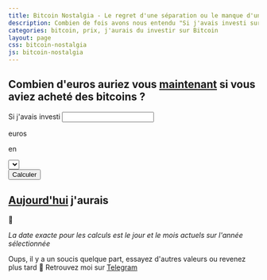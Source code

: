 ```yaml
---
title: Bitcoin Nostalgia - Le regret d'une séparation ou le manque d'une rencontre
description: Combien de fois avons nous entendu "Si j'avais investi sur Bitcoin plus tôt..." ou "Si j'avais gardé mes bitcoins en 2013...". Ces plaignants seraient aujourd'hui assis sur un patrimoine me foi confortable. Les chiffres le montrent, cette page les montre
categories: bitcoin, prix, j'aurais du investir sur Bitcoin
layout: page
css: bitcoin-nostalgia
js: bitcoin-nostalgia
---
```


<section id="banner">
  <h1>Combien d'euros auriez vous <u>maintenant</u> si vous aviez acheté des bitcoins ?</h1>
  <div className="row-content">
    <div className="invested-container">
      <label>
        Si j'avais investi
      </label>
      <input type="number" name="euros-invested" defaultValue="1" />
      <p>
        euros
      </p>
    </div>
    <div className="in-date-container">
      <p>en</p>
      <select name="year" id="year-picker">
      </select>
    </div>
    <button id="wanna-cry" className="btn plain">Calculer</button>
  </div>
  <div className="row-content">
    <h2><u>Aujourd'hui</u> j'aurais</h2>
    <p id="pl-result">🤔</p>
  </div>
  <i className="infos">La date exacte pour les calculs est le jour et le mois actuels sur l'année sélectionnée</i>
  <p className="error" id="error-display">
    Oups, il y a un soucis quelque part, essayez d'autres valeurs ou revenez plus tard 🤨 Retrouvez moi sur <a href="https://t.me/Bl0cs" target="_blank">Telegram</a>
  </p>
</section>